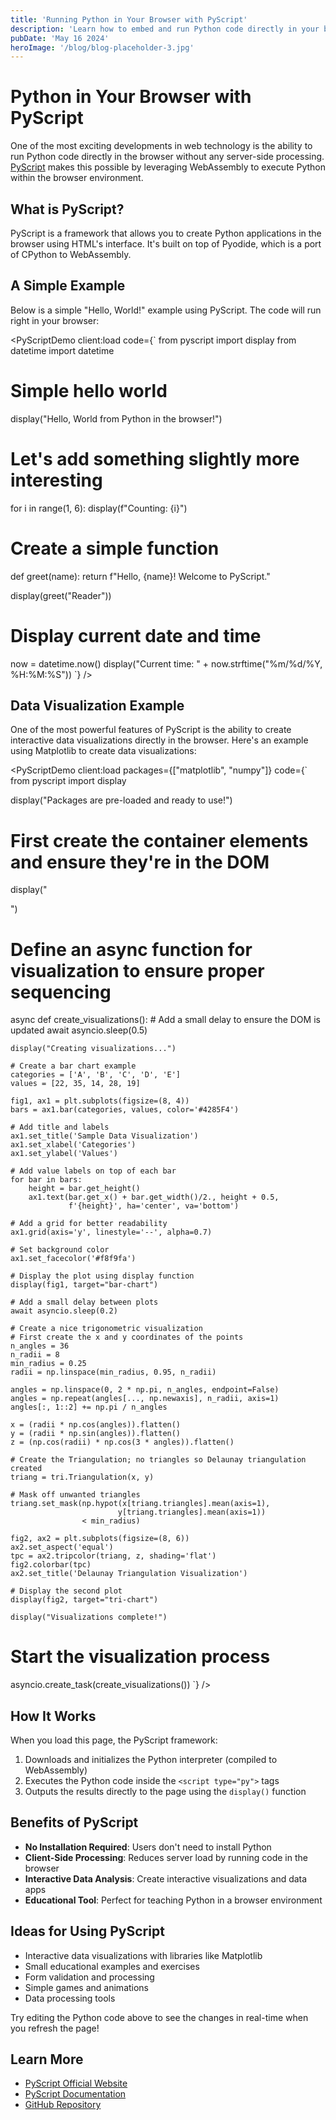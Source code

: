 ```yaml
---
title: 'Running Python in Your Browser with PyScript'
description: 'Learn how to embed and run Python code directly in your browser using PyScript'
pubDate: 'May 16 2024'
heroImage: '/blog/blog-placeholder-3.jpg'
---
```



# Python in Your Browser with PyScript

One of the most exciting developments in web technology is the ability to run Python code directly in the browser without any server-side processing. [PyScript](https://pyscript.net/) makes this possible by leveraging WebAssembly to execute Python within the browser environment.

## What is PyScript?

PyScript is a framework that allows you to create Python applications in the browser using HTML's interface. It's built on top of Pyodide, which is a port of CPython to WebAssembly.

## A Simple Example

Below is a simple "Hello, World!" example using PyScript. The code will run right in your browser:

<PyScriptDemo client:load code={`
from pyscript import display
from datetime import datetime

# Simple hello world
display("Hello, World from Python in the browser!")

# Let's add something slightly more interesting
for i in range(1, 6):
    display(f"Counting: {i}")

# Create a simple function
def greet(name):
    return f"Hello, {name}! Welcome to PyScript."

display(greet("Reader"))

# Display current date and time
now = datetime.now()
display("Current time: " + now.strftime("%m/%d/%Y, %H:%M:%S"))
`} />

## Data Visualization Example

One of the most powerful features of PyScript is the ability to create interactive data visualizations directly in the browser. Here's an example using Matplotlib to create data visualizations:

<PyScriptDemo 
  client:load 
  packages={["matplotlib", "numpy"]}
  code={`
from pyscript import display

display("Packages are pre-loaded and ready to use!")

# First create the container elements and ensure they're in the DOM
display("<div id='vis-container'><div id='bar-chart'></div><div id='tri-chart'></div></div>")

# Define an async function for visualization to ensure proper sequencing
async def create_visualizations():
    # Add a small delay to ensure the DOM is updated
    await asyncio.sleep(0.5)
    
    display("Creating visualizations...")
    
    # Create a bar chart example
    categories = ['A', 'B', 'C', 'D', 'E']
    values = [22, 35, 14, 28, 19]
    
    fig1, ax1 = plt.subplots(figsize=(8, 4))
    bars = ax1.bar(categories, values, color='#4285F4')
    
    # Add title and labels
    ax1.set_title('Sample Data Visualization')
    ax1.set_xlabel('Categories')
    ax1.set_ylabel('Values')
    
    # Add value labels on top of each bar
    for bar in bars:
        height = bar.get_height()
        ax1.text(bar.get_x() + bar.get_width()/2., height + 0.5,
                 f'{height}', ha='center', va='bottom')
    
    # Add a grid for better readability
    ax1.grid(axis='y', linestyle='--', alpha=0.7)
    
    # Set background color
    ax1.set_facecolor('#f8f9fa')
    
    # Display the plot using display function
    display(fig1, target="bar-chart")
    
    # Add a small delay between plots
    await asyncio.sleep(0.2)
    
    # Create a nice trigonometric visualization
    # First create the x and y coordinates of the points
    n_angles = 36
    n_radii = 8
    min_radius = 0.25
    radii = np.linspace(min_radius, 0.95, n_radii)
    
    angles = np.linspace(0, 2 * np.pi, n_angles, endpoint=False)
    angles = np.repeat(angles[..., np.newaxis], n_radii, axis=1)
    angles[:, 1::2] += np.pi / n_angles
    
    x = (radii * np.cos(angles)).flatten()
    y = (radii * np.sin(angles)).flatten()
    z = (np.cos(radii) * np.cos(3 * angles)).flatten()
    
    # Create the Triangulation; no triangles so Delaunay triangulation created
    triang = tri.Triangulation(x, y)
    
    # Mask off unwanted triangles
    triang.set_mask(np.hypot(x[triang.triangles].mean(axis=1),
                            y[triang.triangles].mean(axis=1))
                    < min_radius)
    
    fig2, ax2 = plt.subplots(figsize=(8, 6))
    ax2.set_aspect('equal')
    tpc = ax2.tripcolor(triang, z, shading='flat')
    fig2.colorbar(tpc)
    ax2.set_title('Delaunay Triangulation Visualization')
    
    # Display the second plot
    display(fig2, target="tri-chart")
    
    display("Visualizations complete!")

# Start the visualization process
asyncio.create_task(create_visualizations())
`} />

## How It Works

When you load this page, the PyScript framework:

1. Downloads and initializes the Python interpreter (compiled to WebAssembly)
2. Executes the Python code inside the `<script type="py">` tags
3. Outputs the results directly to the page using the `display()` function

## Benefits of PyScript

- **No Installation Required**: Users don't need to install Python
- **Client-Side Processing**: Reduces server load by running code in the browser
- **Interactive Data Analysis**: Create interactive visualizations and data apps
- **Educational Tool**: Perfect for teaching Python in a browser environment

## Ideas for Using PyScript

- Interactive data visualizations with libraries like Matplotlib
- Small educational examples and exercises
- Form validation and processing
- Simple games and animations
- Data processing tools

Try editing the Python code above to see the changes in real-time when you refresh the page!

## Learn More

- [PyScript Official Website](https://pyscript.net/)
- [PyScript Documentation](https://docs.pyscript.net/)
- [GitHub Repository](https://github.com/pyscript/pyscript) 